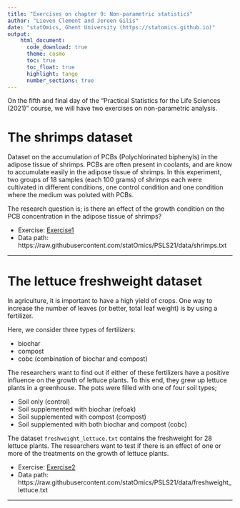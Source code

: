 ```yaml
---
title: "Exercises on chapter 9: Non-parametric statistics"
author: "Lieven Clement and Jeroen Gilis"
date: "statOmics, Ghent University (https://statomics.github.io)"
output:
    html_document:
      code_download: true    
      theme: cosmo
      toc: true
      toc_float: true
      highlight: tango
      number_sections: true
---
```


On the fifth and final day of the "Practical Statistics for the Life Sciences 
(2021)" course, we will have two exercises on non-parametric analysis.

# The shrimps dataset

Dataset on the accumulation of PCBs (Polychlorinated biphenyls)
in the adipose tissue of shrimps. PCBs are often present in coolants, and are 
know to accumulate easily in the adipose tissue of shrimps. In this experiment, 
two groups of 18 samples (each 100 grams) of shrimps each were cultivated 
in different conditions, one control condition and one condition 
where the medium was poluted with PCBs. 

The research question is; is there an effect of the growth condition on the PCB 
concentration in the adipose tissue of shrimps?

- Exercise: [Exercise1](./09_1_shrimps.html)
- Data path: https://raw.githubusercontent.com/statOmics/PSLS21/data/shrimps.txt

---

# The lettuce freshweight dataset

In agriculture, it is important to have a high yield of crops. One way to 
increase the number of leaves (or better, total leaf weight) is by using a 
fertilizer.  

Here, we consider three types of fertilizers:

  - biochar
  - compost
  - cobc (combination of biochar and compost)

The researchers want to find out if either of these fertilizers have a positive 
influence on the growth of lettuce plants. To this end, they grew up lettuce 
plants in a greenhouse. The pots were filled with one of four soil types;

  - Soil only (control)
  - Soil supplemented with biochar (refoak)
  - Soil supplemented with compost (compost)
  - Soil supplemented with both biochar and compost (cobc)

The dataset `freshweight_lettuce.txt` contains the freshweight for 28 lettuce 
plants. The researchers want to test if there is an effect of one or more of
the treatments on the growth of lettuce plants.

- Exercise: [Exercise2](./09_2_lettuce.html)
- Data path: https://raw.githubusercontent.com/statOmics/PSLS21/data/freshweight_lettuce.txt

---


